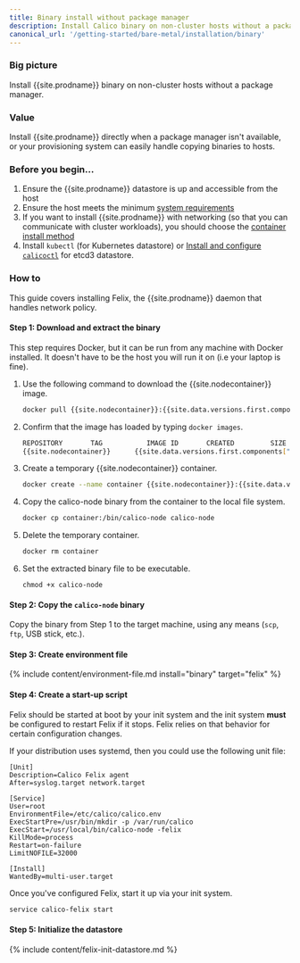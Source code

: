 ```yaml
---
title: Binary install without package manager
description: Install Calico binary on non-cluster hosts without a package manager.
canonical_url: '/getting-started/bare-metal/installation/binary'
---
```


### Big picture
Install {{site.prodname}} binary on non-cluster hosts without a package manager.

### Value
Install {{site.prodname}} directly when a package manager isn't available, or your provisioning system can easily handle copying binaries to hosts.

### Before you begin... 

1. Ensure the {{site.prodname}} datastore is up and accessible from the host
1. Ensure the host meets the minimum [system requirements](/getting-started/bare-metal/requirements)
1. If you want to install {{site.prodname}} with networking (so that you can communicate with cluster workloads), you should choose the [container install method](/getting-started/bare-metal/installation/container)
1. Install `kubectl` (for Kubernetes datastore) or [Install and configure `calicoctl`]({{site.baseurl}}/maintenance/clis/calicoctl/) for etcd3 datastore.

### How to

This guide covers installing Felix, the {{site.prodname}} daemon that handles network policy.

#### Step 1: Download and extract the binary

This step requires Docker, but it can be run from any machine with Docker installed. It doesn't have to be the host you will run it on (i.e your laptop is fine).

1. Use the following command to download the {{site.nodecontainer}} image.

   ```bash
   docker pull {{site.nodecontainer}}:{{site.data.versions.first.components["calico/node"].version}}
   ```

1. Confirm that the image has loaded by typing `docker images`.

   ```bash
   REPOSITORY       TAG           IMAGE ID       CREATED         SIZE
   {{site.nodecontainer}}      {{site.data.versions.first.components["calico/node"].version}}        e07d59b0eb8a   2 minutes ago   42MB
   ```

1. Create a temporary {{site.nodecontainer}} container.

   ```bash
   docker create --name container {{site.nodecontainer}}:{{site.data.versions.first.components["calico/node"].version}}
   ```

1. Copy the calico-node binary from the container to the local file system.

   ```bash
   docker cp container:/bin/calico-node calico-node
   ```

1. Delete the temporary container.

   ```bash
   docker rm container
   ```

1. Set the extracted binary file to be executable.

   ```
   chmod +x calico-node
   ```

#### Step 2: Copy the `calico-node` binary

Copy the binary from Step 1 to the target machine, using any means (`scp`, `ftp`, USB stick, etc.).

#### Step 3: Create environment file

{% include content/environment-file.md install="binary" target="felix" %}

#### Step 4: Create a start-up script

Felix should be started at boot by your init system and the init system
**must** be configured to restart Felix if it stops. Felix relies on
that behavior for certain configuration changes.

If your distribution uses systemd, then you could use the following unit
file:

    [Unit]
    Description=Calico Felix agent
    After=syslog.target network.target

    [Service]
    User=root
    EnvironmentFile=/etc/calico/calico.env
    ExecStartPre=/usr/bin/mkdir -p /var/run/calico
    ExecStart=/usr/local/bin/calico-node -felix
    KillMode=process
    Restart=on-failure
    LimitNOFILE=32000

    [Install]
    WantedBy=multi-user.target

Once you've configured Felix, start it up via your init system.

```bash
service calico-felix start
```
#### Step 5: Initialize the datastore

{% include content/felix-init-datastore.md %}


